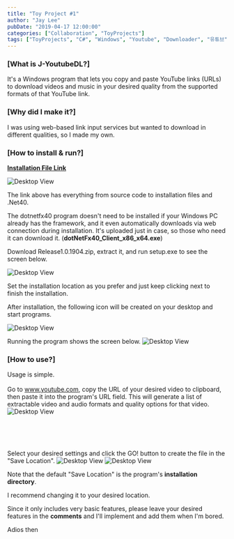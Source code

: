 ```yaml
---
title: "Toy Project #1"
author: "Jay Lee"
pubDate: "2019-04-17 12:00:00"
categories: ["Collaboration", "ToyProjects"]
tags: ["ToyProjects", "C#", "Windows", "Youtube", "Downloader", "유튜브", "다운로더", "유튜버"]
---
```


### [What is J-YoutubeDL?]

It's a Windows program that lets you copy and paste YouTube links (URLs) to download videos and music in your desired quality from the supported formats of that YouTube link.

### [Why did I make it?]

I was using web-based link input services but wanted to download in different qualities, so I made my own.

### [How to install & run?]

[**Installation File Link**](https://github.com/jayleekr/YoutubeDownloaderWPF/releases/tag/1.0.1904)

![Desktop View](/assets/img/post1/github.png)

The link above has everything from source code to installation files and .Net40.

The dotnetfx40 program doesn't need to be installed if your Windows PC already has the framework, and it even automatically downloads via web connection during installation. It's uploaded just in case, so those who need it can download it. (**dotNetFx40_Client_x86_x64.exe**)

Download Release1.0.1904.zip, extract it, and run setup.exe to see the screen below.

![Desktop View](/assets/img/post1/setup.png)

Set the installation location as you prefer and just keep clicking next to finish the installation.

After installation, the following icon will be created on your desktop and start programs.

![Desktop View](/assets/img/post1/icon.png)

Running the program shows the screen below.
![Desktop View](/assets/img/post1/main.png)

### [How to use?]

Usage is simple. <br/>
<br/>
Go to www.youtube.com, copy the URL of your desired video to clipboard, then paste it into the program's URL field. This will generate a list of extractable video and audio formats and quality options for that video.<br/>
![Desktop View](/assets/img/post1/howtogeturl.png)

<br/>
<br/>
<br/>

Select your desired settings and click the GO! button to create the file in the "Save Location".
![Desktop View](/assets/img/post1/workwell1.png)
![Desktop View](/assets/img/post1/workwell2.png)

Note that the default "Save Location" is the program's **installation directory**.

I recommend changing it to your desired location.

Since it only includes very basic features, please leave your desired features in the **comments** and I'll implement and add them when I'm bored.

Adios then